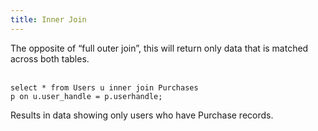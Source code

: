```yaml
---
title: Inner Join
---
```



The opposite of “full outer join”, this will return only data that is matched across both tables. 
<br/><br/>

<CodeWithExample>

<div/>

```qsl
select * from Users u inner join Purchases 
p on u.user_handle = p.userhandle;
```

</CodeWithExample>

Results in data showing only users who have Purchase records.
